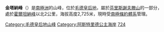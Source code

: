 {{coord|71|53|S|8|21|E|source:GNIS|display=title}}

'''金塔納峰'''（{{lang-en|Kinntanna Peak}}）是[[南極洲|南極洲]]的山峰，位於[[毛德皇后地|毛德皇后地]]，屬於[[芬里斯謝夫滕山|芬里斯謝夫滕山]]的一部分，處於[[霍爾坦納峰|霍爾坦納峰]]以北2公里，海拔高度2,725米，現時受[[南極條約體系|南極條約體系]]管理。

{{DEFAULTSORT:Kinntanna Peak}}
[[Category:毛德皇后地山峰|Category:毛德皇后地山峰]]
[[Category:阿斯特里德公主海岸|Category:阿斯特里德公主海岸]]
[[Category:海拔2000公尺至2999公尺的南極洲山峰|724]]

{{PrincessAstridCoast-geo-stub}}
